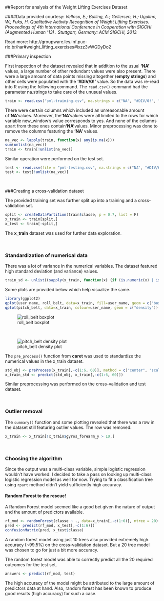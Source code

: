 ##Report for analysis of the Weight Lifting Exercises Dataset
<br>

####Data provided courtesy: 
<em>Velloso, E.; Bulling, A.; Gellersen, H.; Ugulino, W.; Fuks, H. Qualitative Activity Recognition of Weight Lifting Exercises. Proceedings of 4th International Conference in Cooperation with SIGCHI (Augmented Human '13) . Stuttgart, Germany: ACM SIGCHI, 2013.</em>

Read more: http://groupware.les.inf.puc-rio.br/har#weight_lifting_exercises#ixzz3vWGDyDo2

###Primary inspection

First inspection of the dataset revealed that in addition to the usual **'NA'** values, a large number of other redundant values were also present. There were a large amount of data points missing altogether (**empty strings**) and other cells were populated with the **'#DIV/0!'** value.
So the data was re-read into R using the following command. The ```read.csv()``` command had the parameter na.strings to take care of the unusual values.
```r
train <- read.csv("pml-training.csv", na.strings = c("NA", "#DIV/0!", ""))
```

There were certain columns which included an unreasonable amount of**'NA'**values. Moreover, the**'NA'**values were all limited to the rows for which variable new_window's value corresponds to yes. And none of the columns apart from these ones contain**'NA'**values.
Minor preprocessing was done to remove the columns featuring the **'NA'** values.
```r
na_vec <- lapply(train, function(x) any(is.na(x)))
sum(unlist(na_vec))
train <- train[!unlist(na_vec)]
```
Similar operation were performed on the test set.
```r
test <- read.csv(file = "pml-testing.csv", na.strings = c("NA", "#DIV/0!", ""))
test <- test[!unlist(na_vec)]
```

<br>

###Creating a cross-validation dataset

The provided training set was further split up into a training and a cross-validation set.
```r
split <- createDataPartition(train$classe, p = 0.7, list = F)
x_train <- train[split,]
x_test <- train[-split,]
```
The **x_train** dataset was used for further data exploration.

<br>

### Standardization of numerical data

There was a lot of variance in the numerical variables. 
The dataset featured high standard deviation (and variance) values.
```r
train_sd <- unlist((sapply(x_train, function(x) {if (is.numeric(x) | is.integer((x))) sd(x)})))
```
Some plots are provided below which help visualize the same.
```r
library(ggplot2)
qplot(user_name, roll_belt, data=x_train, fill=user_name, geom = c("boxplot"))
qplot(pitch_belt, data=x_train, colour=user_name, geom = c("density"))
```
![roll_belt boxplot](rollbelt_boxplot.png)

<br> 

![pitch_belt density plot](pitchbelt_densityplot.png)

The ```pre_process()``` function from **caret** was used to standardize the numerical values in the x_train dataset.
```r
std_obj <- preProcess(x_train[,-c(1:6, 60)], method = c("center", "scale"))
x_train_std <- predict(std_obj, x_train[,-c(1:6, 60)])
```
Similar preprocessing was performed on the cross-validation and test dataset.

<br>

### Outlier removal

The ```summary()``` function and some plotting revealed that there was a row in the dataset still featuring outlier values. The row was removed.
```r
x_train <- x_train[!x_train$gyros_forearm_y > 10,]
```
<br>

### Choosing the algorithm

Since the output was a multi-class variable, simple logistic regression wouldn't have worked. I decided to take a pass on looking up multi-class logistic regression model as well for now.
Trying to fit a classification tree using ```rpart``` method didn't yield sufficiently high accuracy. 

#### Random Forest to the rescue!

A Random Forest model seemed like a good bet given the nature of output and the amount of predictors available.

```r
rf_mod <- randomForest(classe ~ ., data=x_train[,-c(1:6)], ntree = 20)
pred <- predict(rf_mod, x_test[,-c(1:6)])
confusionMatrix(pred, x_test$classe)
```

A random forest model using just 10 trees also provided extremely high accuracy (~99.5%) on the cross-validation dataset. But a 20 tree model was chosen to go for just a bit more accuracy.

The random forest model was able to correctly predict all the 20 required outcomes for the test set. 
```r
answers <- predict(rf_mod, test)
```

The high accuracy of the model might be attributed to the large amount of predictors data at hand. Also, random forest has been known to produce good results (high accuracy) for such a case.